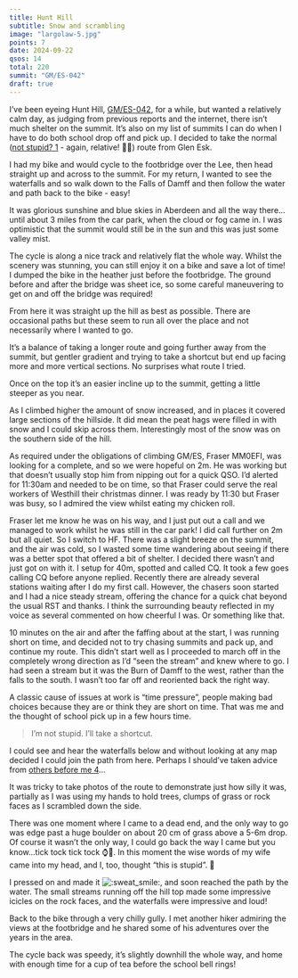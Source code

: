 ```yaml
---
title: Hunt Hill
subtitle: Snow and scrambling
image: "largolaw-5.jpg"
points: 7
date: 2024-09-22
qsos: 14
total: 220
summit: "GM/ES-042"
draft: true
---
```


I’ve been eyeing Hunt Hill, [GM/ES-042](https://sotl.as/summits/GM/ES-042), for a while, but wanted a relatively calm day, as judging from previous reports and the internet, there isn’t much shelter on the summit. It’s also on my list of summits I can do when I have to do both school drop off and pick up. I decided to take the normal ([not stupid? 1](https://reflector.sota.org.uk/t/the-thrill-of-the-hunt/30925) - again, relative! 🧑‍🔬) route from Glen Esk.

I had my bike and would cycle to the footbridge over the Lee, then head straight up and across to the summit. For my return, I wanted to see the waterfalls and so walk down to the Falls of Damff and then follow the water and path back to the bike - easy!

It was glorious sunshine and blue skies in Aberdeen and all the way there…until about 3 miles from the car park, when the cloud or fog came in. I was optimistic that the summit would still be in the sun and this was just some valley mist.




The cycle is along a nice track and relatively flat the whole way. Whilst the scenery was stunning, you can still enjoy it on a bike and save a lot of time! I dumped the bike in the heather just before the footbridge. The ground before and after the bridge was sheet ice, so some careful maneuvering to get on and off the bridge was required!

From here it was straight up the hill as best as possible. There are occasional paths but these seem to run all over the place and not necessarily where I wanted to go.

It’s a balance of taking a longer route and going further away from the summit, but gentler gradient and trying to take a shortcut but end up facing more and more vertical sections. No surprises what route I tried.

Once on the top it’s an easier incline up to the summit, getting a little steeper as you near.





As I climbed higher the amount of snow increased, and in places it covered large sections of the hillside. It did mean the peat hags were filled in with snow and I could skip across them. Interestingly most of the snow was on the southern side of the hill.

As required under the obligations of climbing GM/ES, Fraser MM0EFI, was looking for a complete, and so we were hopeful on 2m. He was working but that doesn’t usually stop him from nipping out for a quick QSO. I’d alerted for 11:30am and needed to be on time, so that Fraser could serve the real workers of Westhill their christmas dinner. I was ready by 11:30 but Fraser was busy, so I admired the view whilst eating my chicken roll.

Fraser let me know he was on his way, and I just put out a call and we managed to work whilst he was still in the car park! I did call further on 2m but all quiet. So I switch to HF. There was a slight breeze on the summit, and the air was cold, so I wasted some time wandering about seeing if there was a better spot that offered a bit of shelter. I decided there wasn’t and just got on with it. I setup for 40m, spotted and called CQ. It took a few goes calling CQ before anyone replied. Recently there are already several stations waiting after I do my first call. However, the chasers soon started and I had a nice steady stream, offering the chance for a quick chat beyond the usual RST and thanks. I think the surrounding beauty reflected in my voice as several commented on how cheerful I was. Or something like that.

10 minutes on the air and after the faffing about at the start, I was running short on time, and decided not to try chasing summits and pack up, and continue my route. This didn’t start well as I proceeded to march off in the completely wrong direction as I’d “seen the stream” and knew where to go. I had seen a stream but it was the Burn of Damff to the west, rather than the falls to the south. I wasn’t too far off and reoriented back the right way.

A classic cause of issues at work is “time pressure”, people making bad choices because they are or think they are short on time. That was me and the thought of school pick up in a few hours time.

> I’m not stupid. I’ll take a shortcut.

I could see and hear the waterfalls below and without looking at any map decided I could join the path from here. Perhaps I should’ve taken advice from [others before me 4](https://reflector.sota.org.uk/t/gm-es-042-hunt-hill-12th-september-2018/18687)…

It was tricky to take photos of the route to demonstrate just how silly it was, partially as I was using my hands to hold trees, clumps of grass or rock faces as I scrambled down the side.

There was one moment where I came to a dead end, and the only way to go was edge past a huge boulder on about 20 cm of grass above a 5-6m drop. Of course it wasn’t the only way, I could go back the way I came but you know…tick tock tick tock ⌚👀. In this moment the wise words of my wife came into my head, and I, too, thought “this is stupid”. 🤦

I pressed on and made it ![:sweat_smile:](https://reflector.sota.org.uk/images/emoji/twitter/sweat_smile.png?v=12 ":sweat_smile:"), and soon reached the path by the water. The small streams running off the hill top made some impressive icicles on the rock faces, and the waterfalls were impressive and loud!

Back to the bike through a very chilly gully. I met another hiker admiring the views at the footbridge and he shared some of his adventures over the years in the area.

The cycle back was speedy, it’s slightly downhill the whole way, and home with enough time for a cup of tea before the school bell rings!
